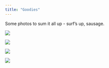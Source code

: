 ```yaml
---
title: "Goodies"
---
```


Some photos to sum it all up - surf's up, sausage.

::: {layout-ncol=2}



![](willowpaddle.jpg)

![](mepaddle.jpg)

![](bella2.jpg)


![](rose.jpg)
:::


